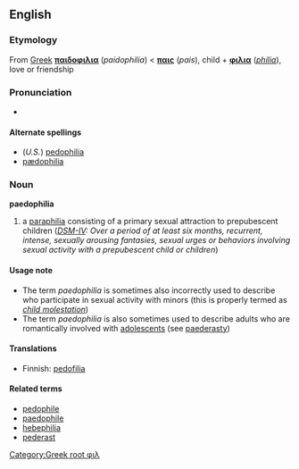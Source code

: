== English ==
[[Category:Greek root φιλ]]
=== Etymology ===
From [[Greek]] '''[[παιδοφιλια]]''' (''paidophilia'') < '''[[παις]]''' (''pais''), child + '''[[φιλια]]''' (''[[-philia|philia]]''), love or friendship

=== Pronunciation ===
*{{AHD|/păd'ə-fĭl'ē-ə/}}

==== Alternate spellings ====
*(''U.S.'') [[pedophilia]]
*[[pædophilia]]

=== Noun ===
'''paedophilia'''
#a [[paraphilia]] consisting of a primary sexual attraction to prepubescent children (''[[DSM-IV]]: Over a period of at least six months, recurrent, intense, sexually arousing fantasies, sexual urges or behaviors involving sexual activity with a prepubescent child or children'')

====Usage note====
*The term ''paedophilia'' is sometimes also incorrectly used to describe who participate in sexual activity with minors (this is properly termed as ''[[child molestation]]'')
*The term ''paedophilia'' is also sometimes used to describe adults who are romantically involved with [[adolescent]]s (see [[paederasty]])

====Translations====
*Finnish: [[pedofilia]]

====Related terms====
*[[pedophile]]
*[[paedophile]]
*[[hebephilia]]
*[[pederast]]